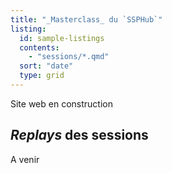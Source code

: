 ```yaml
---
title: "_Masterclass_ du `SSPHub`"
listing:
  id: sample-listings
  contents:
    - "sessions/*.qmd"
  sort: "date"
  type: grid
---
```


Site web en construction


::: {#sample-listings}
:::

## _Replays_ des sessions

A venir
